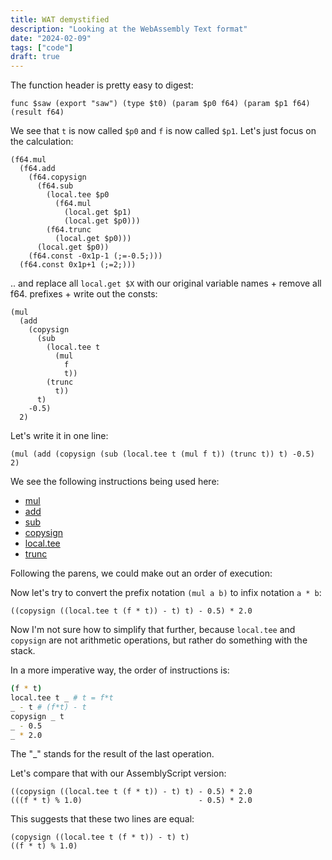 ```yaml
---
title: WAT demystified
description: "Looking at the WebAssembly Text format"
date: "2024-02-09"
tags: ["code"]
draft: true
---
```


The function header is pretty easy to digest:

```
func $saw (export "saw") (type $t0) (param $p0 f64) (param $p1 f64) (result f64)
```

We see that `t` is now called `$p0` and `f` is now called `$p1`.
Let's just focus on the calculation:

```
(f64.mul
  (f64.add
    (f64.copysign
      (f64.sub
        (local.tee $p0
          (f64.mul
            (local.get $p1)
            (local.get $p0)))
        (f64.trunc
          (local.get $p0)))
      (local.get $p0))
    (f64.const -0x1p-1 (;=-0.5;)))
  (f64.const 0x1p+1 (;=2;)))
```

.. and replace all `local.get $X` with our original variable names + remove all f64. prefixes + write out the consts:

```
(mul
  (add
    (copysign
      (sub
        (local.tee t
          (mul
            f
            t))
        (trunc
          t))
      t)
    -0.5)
  2)
```

Let's write it in one line:

```
(mul (add (copysign (sub (local.tee t (mul f t)) (trunc t)) t) -0.5) 2)
```

We see the following instructions being used here:

- [mul](https://developer.mozilla.org/en-US/docs/WebAssembly/Reference/Numeric/Multiplication)
- [add](https://developer.mozilla.org/en-US/docs/WebAssembly/Reference/Numeric/Addition)
- [sub](https://developer.mozilla.org/en-US/docs/WebAssembly/Reference/Numeric/Subtraction)
- [copysign](https://developer.mozilla.org/en-US/docs/WebAssembly/Reference/Numeric/Copy_sign)
- [local.tee](https://developer.mozilla.org/en-US/docs/WebAssembly/Reference/Variables/Local_tee)
- [trunc](https://developer.mozilla.org/en-US/docs/WebAssembly/Reference/Numeric/Truncate_float_to_int)

Following the parens, we could make out an order of execution:

Now let's try to convert the prefix notation `(mul a b)` to infix notation `a * b`:

```
((copysign ((local.tee t (f * t)) - t) t) - 0.5) * 2.0
```

Now I'm not sure how to simplify that further, because `local.tee` and `copysign` are not arithmetic operations,
but rather do something with the stack.

In a more imperative way, the order of instructions is:

```sh
(f * t)
local.tee t _ # t = f*t
_ - t # (f*t) - t
copysign _ t
_ - 0.5
_ * 2.0
```

The "\_" stands for the result of the last operation.

Let's compare that with our AssemblyScript version:

```
((copysign ((local.tee t (f * t)) - t) t) - 0.5) * 2.0
(((f * t) % 1.0)                          - 0.5) * 2.0
```

This suggests that these two lines are equal:

```
(copysign ((local.tee t (f * t)) - t) t)
((f * t) % 1.0)
```
